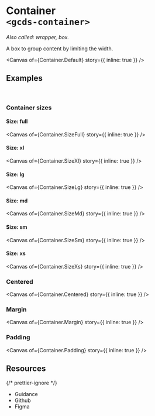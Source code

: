 
<Meta of={Container} name="Overview" />

# Container<br/>`<gcds-container>`

_Also called: wrapper, box._

A box to group content by limiting the width.

<Canvas of={Container.Default} story={{ inline: true }} />

## Examples

<br />

### Container sizes

#### Size: full

<Canvas of={Container.SizeFull} story={{ inline: true }} />

#### Size: xl

<Canvas of={Container.SizeXl} story={{ inline: true }} />

#### Size: lg

<Canvas of={Container.SizeLg} story={{ inline: true }} />

#### Size: md

<Canvas of={Container.SizeMd} story={{ inline: true }} />

#### Size: sm

<Canvas of={Container.SizeSm} story={{ inline: true }} />

#### Size: xs

<Canvas of={Container.SizeXs} story={{ inline: true }} />

### Centered

<Canvas of={Container.Centered} story={{ inline: true }} />

### Margin

<Canvas of={Container.Margin} story={{ inline: true }} />

### Padding

<Canvas of={Container.Padding} story={{ inline: true }} />

## Resources

{/* prettier-ignore */}
<ul class="resources-list">
  <li>
    <gcds-link size="regular" href="https://design-system.alpha.canada.ca/en/components/container/" target="_blank">Guidance</gcds-link>
  </li>
  <li>
    <gcds-link size="regular" href="https://github.com/cds-snc/gcds-components/tree/develop/packages/web/src/components/gcds-container" target="_blank">Github</gcds-link>
  </li>
  <li>
    <gcds-link size="regular" href="https://www.figma.com/file/mh2maMG2NBtk41k1O1UGHV/Canadian-Digital-Service%E2%80%A8---GC-Design-System?type=design&node-id=6660-15761&mode=design&t=LvA5Ee7oJjZ49rKT-0" target="_blank">Figma</gcds-link>
  </li>
</ul>
